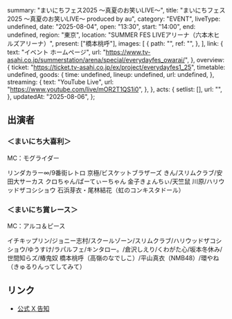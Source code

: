   summary: "まいにちフェス2025 ～真夏のお笑いLIVE～",
  title: "まいにちフェス2025 ～真夏のお笑いLIVE～ produced by au",
  category: "EVENT",
  liveType: undefined,
  date: "2025-08-04",
  open: "13:30",
  start: "14:00",
  end: undefined,
  region: "東京",
  location: "SUMMER FES LIVEアリーナ（六本木ヒルズアリーナ）",
  present: ["橋本桃呼"],
  images: [
    {
      path: "",
      ref: "",
    },
  ],
  link: {
    text: "イベント ホームページ",
    url: "https://www.tv-asahi.co.jp/summerstation/arena/special/everydayfes_owarai/",
  },
  overview: {
    ticket: "https://ticket.tv-asahi.co.jp/ex/project/everydayfes1_25",
    timetable: undefined,
    goods: {
      time: undefined,
      lineup: undefined,
      url: undefined,
    },
    streaming: {
      text: "YouTube Live",
      url: "https://www.youtube.com/live/mOR2T1QS1i0",
    },
  },
  acts: {
    setlist: [],
    url: "",
  },
  updatedAt: "2025-08-06",
};

## 出演者

### ＜まいにち大喜利＞

MC：モグライダー

リンダカラー∞/9番街レトロ 京極/ビスケットブラザーズ きん/スリムクラブ/安田大サーカス クロちゃん/ぱーてぃーちゃん 金子きょんちぃ/天竺鼠 川原/ハリウッドザコシショウ
石浜芽衣・尾林結花（虹のコンキスタドール）

### ＜まいにち賞レース＞

MC：アルコ＆ピース

イチキップリン/ジョニー志村/スクールゾーン/スリムクラブ/ハリウッドザコシショウ/ゆうすけ/ラパルフェ/キンタロー。/倉沢しえり/くわがた心/坂本冬休み/世間知らズ/椿鬼奴
橋本桃呼（高嶺のなでしこ）/平山真衣（NMB48）/環やね（きゅるりんってしてみて）

## リンク

- [公式 X 告知](https://x.com/takanenofficial/status/1952006628439662986)
